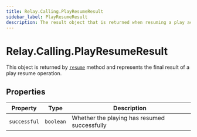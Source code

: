 ```yaml
---
title: Relay.Calling.PlayResumeResult
sidebar_label: PlayResumeResult
description: The result object that is returned when resuming a play action.
---
```


[resume]: /sdks/reference/realtime-sdk/v2/sdks/nodejs/calling/actions/play#resume

# Relay.Calling.PlayResumeResult

This object is returned by [`resume`][resume] method and represents the final result of a play resume operation.

## Properties

| Property | Type | Description |
| -------- | ---- | ----------- |
| `successful` | `boolean` | Whether the playing has resumed successfully |